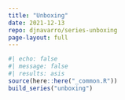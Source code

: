 ```yaml
---
title: "Unboxing"
date: 2021-12-13
repo: djnavarro/series-unboxing
page-layout: full
---
```

   
::: {.grid}
  
```r
#| echo: false
#| message: false
#| results: asis
source(here::here("_common.R"))
build_series("unboxing")
```
   
:::
   
